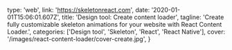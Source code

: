   type: 'web',
  link: 'https://skeletonreact.com',
  date: '2020-01-01T15:06:01.607Z',
  title: 'Design tool: Create content loader',
  tagline:
    'Create fully customizable skeleton animations for your website with React Content Loader.',
  categories: ['Design tool', 'Skeleton', 'React', 'React Native'],
  cover: '/images/react-content-loader/cover-create.jpg',
}
